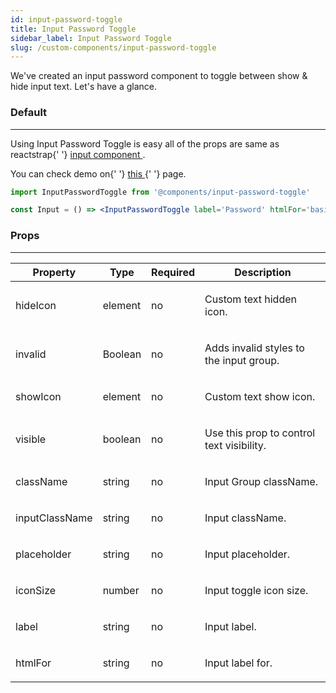 ```yaml
---
id: input-password-toggle
title: Input Password Toggle
sidebar_label: Input Password Toggle
slug: /custom-components/input-password-toggle
---
```



<p>We've created an input password component to toggle between show & hide input text. Let's have a glance.</p>

### Default

---

<p>
  Using Input Password Toggle is easy all of the props are same as reactstrap{' '}
  <a href='https://reactstrap.github.io/components/form/' target='_blank'>
    input component
  </a>
  .
</p>

<p>
  You can check demo on{' '}
  <a
    href='https://pixinvent.com/demo/vuexy-react-admin-dashboard-template/demo-1/forms/elements/input-group'
    target='_blank'
  >
    this
  </a>{' '}
  page.
</p>

```jsx
import InputPasswordToggle from '@components/input-password-toggle'

const Input = () => <InputPasswordToggle label='Password' htmlFor='basic-default-password' />
```

### Props

---

<Table responsive>
  <thead>
    <tr>
      <th>Property</th>
      <th>Type</th>
      <th>Required</th>
      <th>Description</th>
    </tr>
  </thead>
  <tbody>
    <tr>
      <td>hideIcon</td>
      <td>element</td>
      <td>no</td>
      <td>
        <p className='mb-0'>Custom text hidden icon.</p>
      </td>
    </tr>
    <tr>
      <td>invalid</td>
      <td>Boolean</td>
      <td>no</td>
      <td>
        <p className='mb-0'>Adds invalid styles to the input group.</p>
      </td>
    </tr>
    <tr>
      <td>showIcon</td>
      <td>element</td>
      <td>no</td>
      <td>
        <p className='mb-0'>Custom text show icon.</p>
      </td>
    </tr>
    <tr>
      <td>visible</td>
      <td>boolean</td>
      <td>no</td>
      <td>
        <p className='mb-0'>Use this prop to control text visibility.</p>
      </td>
    </tr>
    <tr>
      <td>className</td>
      <td>string</td>
      <td>no</td>
      <td>
        <p className='mb-0'>Input Group className.</p>
      </td>
    </tr>
    <tr>
      <td>inputClassName</td>
      <td>string</td>
      <td>no</td>
      <td>
        <p className='mb-0'>Input className.</p>
      </td>
    </tr>
    <tr>
      <td>placeholder</td>
      <td>string</td>
      <td>no</td>
      <td>
        <p className='mb-0'>Input placeholder.</p>
      </td>
    </tr>
    <tr>
      <td>iconSize</td>
      <td>number</td>
      <td>no</td>
      <td>
        <p className='mb-0'>Input toggle icon size.</p>
      </td>
    </tr>
    <tr>
      <td>label</td>
      <td>string</td>
      <td>no</td>
      <td>
        <p className='mb-0'>Input label.</p>
      </td>
    </tr>
    <tr>
      <td>htmlFor</td>
      <td>string</td>
      <td>no</td>
      <td>
        <p className='mb-0'>Input label for.</p>
      </td>
    </tr>
  </tbody>
</Table>

